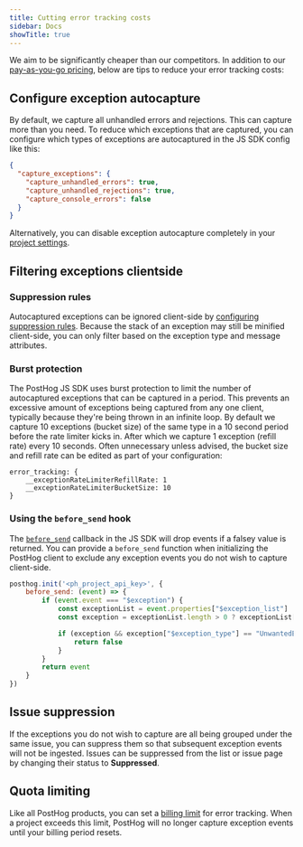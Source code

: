 ```yaml
---
title: Cutting error tracking costs
sidebar: Docs
showTitle: true
---
```


We aim to be significantly cheaper than our competitors. In addition to our [pay-as-you-go pricing](/pricing), below are tips to reduce your error tracking costs:

## Configure exception autocapture

By default, we capture all unhandled errors and rejections. This can capture more than you need. To reduce which exceptions that are captured, you can configure which types of exceptions are autocaptured in the JS SDK config like this: 

```json
{
  "capture_exceptions": {
    "capture_unhandled_errors": true,
    "capture_unhandled_rejections": true,
    "capture_console_errors": false
  }
}
```

Alternatively, you can disable exception autocapture completely in your [project settings](https://us.posthog.com/error_tracking/configuration).

## Filtering exceptions clientside

### Suppression rules

Autocaptured exceptions can be ignored client-side by [configuring suppression rules](https://us.posthog.com/error_tracking/configuration?tab=error-tracking-exception-autocapture#selectedSetting=error-tracking-exception-autocapture). Because the stack of an exception may still be minified client-side, you can only filter based on the exception type and message attributes.

<ProductScreenshot
    imageLight="https://res.cloudinary.com/dmukukwp6/image/upload/suppression_rule_light_8db44eb6b1.png"
    imageDark="https://res.cloudinary.com/dmukukwp6/image/upload/suppression_rule_dark_5972d57398.png"
    alt="Issue suppression rules"
    classes="rounded"
/>

### Burst protection

The PostHog JS SDK uses burst protection to limit the number of autocaptured exceptions that can be captured in a period.
This prevents an excessive amount of exceptions being captured from any one client, typically because they're being thrown in an infinite loop.
By default we capture 10 exceptions (bucket size) of the same type in a 10 second period before the rate limiter kicks in.
After which we capture 1 exception (refill rate) every 10 seconds.
Often unnecessary unless advised, the bucket size and refill rate can be edited as part of your configuration:

```
error_tracking: {
    __exceptionRateLimiterRefillRate: 1
    __exceptionRateLimiterBucketSize: 10
}
```

### Using the `before_send` hook

The [`before_send`](/docs/libraries/js/features#amending-or-sampling-events) callback in the JS SDK will drop events if a falsey value is returned. You can provide a `before_send` function when initializing the PostHog client to exclude any exception events you do not wish to capture client-side.

```js
posthog.init('<ph_project_api_key>', {
    before_send: (event) => {
        if (event.event === "$exception") {
            const exceptionList = event.properties["$exception_list"] || []
            const exception = exceptionList.length > 0 ? exceptionList[0] : null;

            if (exception && exception["$exception_type"] == "UnwantedError") {
                return false
            }
        }
        return event
    }
})
```

## Issue suppression

If the exceptions you do not wish to capture are all being grouped under the same issue, you can suppress them so that subsequent exception events will not be ingested. Issues can be suppressed from the list or issue page by changing their status to **Suppressed**.

<ProductScreenshot
    imageLight="https://res.cloudinary.com/dmukukwp6/image/upload/suppress_issue_light_ef0e5156a9.png"
    imageDark="https://res.cloudinary.com/dmukukwp6/image/upload/suppress_issue_dark_dc96ef44b2.png"
    alt="Issue suppression status"
    classes="rounded"
/>

## Quota limiting

Like all PostHog products, you can set a [billing limit](https://us.posthog.com/organization/billing) for error tracking. When a project exceeds this limit, PostHog will no longer capture exception events until your billing period resets.
